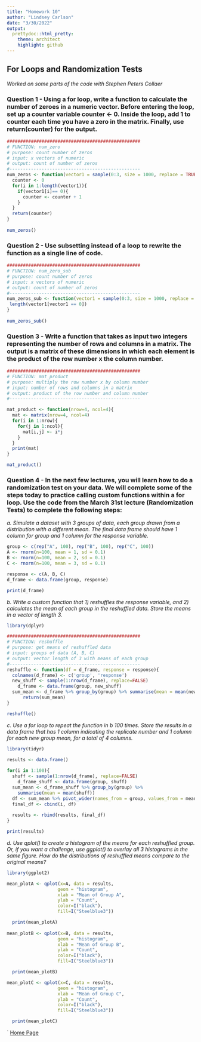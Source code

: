 ```yaml
---
title: "Homework 10"
author: "Lindsey Carlson"
date: "3/30/2022"
output:
  prettydoc::html_pretty:
    theme: architect
    highlight: github
---
```


## For Loops and Randomization Tests 
*Worked on some parts of the code with Stephen Peters Collaer*

### Question 1 - Using a for loop, write a function to calculate the number of zeroes in a numeric vector. Before entering the loop, set up a counter variable counter <- 0. Inside the loop, add 1 to counter each time you have a zero in the matrix. Finally, use return(counter) for the output.

``` r

##################################################
# FUNCTION: num_zero
# purpose: count number of zeros 
# input: x vectors of numeric
# output: count of number of zeros
#------------------------------------------------- 
num_zeros <- function(vector1 = sample(0:3, size = 1000, replace = TRUE)){
  counter <- 0
  for(i in 1:length(vector1)){
    if(vector1[i]== 0){
      counter <- counter + 1
    }
  }
  return(counter)
} 
 
num_zeros()

``` 

### Question 2 - Use subsetting instead of a loop to rewrite the function as a single line of code.

```r
##################################################
# FUNCTION: num_zero_sub
# purpose: count number of zeros 
# input: x vectors of numeric
# output: count of number of zeros
#------------------------------------------------- 
num_zeros_sub <- function(vector1 = sample(0:3, size = 1000, replace = TRUE)){
 length(vector1[vector1 == 0])
}
  
num_zeros_sub()

```


### Question 3 - Write a function that takes as input two integers representing the number of rows and columns in a matrix. The output is a matrix of these dimensions in which each element is the product of the row number x the column number.

``` r
##################################################
# FUNCTION: mat_product
# purpose: multiply the row number x by column number
# input: number of rows and columns in a matrix
# output: product of the row number and column number 
#------------------------------------------------- 

mat_product <- function(nrow=4, ncol=4){
  mat <- matrix(nrow=4, ncol=4)
  for(i in 1:nrow){
    for(j in 1:ncol){
      mat[i,j] <- i*j
    }
  }
  print(mat)
}

mat_product()

``` 

### Question 4 - In the next few lectures, you will learn how to do a randomization test on your data. We will complete some of the steps today to practice calling custom functions within a for loop. Use the code from the March 31st lecture (Randomization Tests) to complete the following steps:

*a. Simulate a dataset with 3 groups of data, each group drawn from a distribution with a different mean. The final data frame should have 1 column for group and 1 column for the response variable.*
```r
group <- c(rep("A", 100), rep("B", 100), rep("C", 100))
A <- rnorm(n=100, mean = 1, sd = 0.1)
B <- rnorm(n=100, mean = 2, sd = 0.1)
C <- rnorm(n=100, mean = 3, sd = 0.1)

response <- c(A, B, C)
d_frame <- data.frame(group, response)

print(d_frame)
```

*b. Write a custom function that 1) reshuffles the response variable, and 2) calculates the mean of each group in the reshuffled data. Store the means in a vector of length 3.*
``` r
library(dplyr)

##################################################
# FUNCTION: reshuffle
# purpose: get means of reshuffled data
# input: groups of data (A, B, C)
# output: vector length of 3 with means of each group
#------------------------------------------------- 
reshuffle <- function(df = d_frame, response = response){
  colnames(d_frame) <- c('group', 'response')
  new_shuff <- sample(1:nrow(d_frame), replace=FALSE)
    d_frame <- data.frame(group, new_shuff)
  sum_mean <- d_frame %>% group_by(group) %>% summarise(mean = mean(new_shuff))
      return(sum_mean)
}

reshuffle()

```

*c. Use a for loop to repeat the function in b 100 times. Store the results in a data frame that has 1 column indicating the replicate number and 1 column for each new group mean, for a total of 4 columns.* 

```r
library(tidyr)

results <- data.frame()
  
for(i in 1:100){
  shuff <- sample(1:nrow(d_frame), replace=FALSE)
    d_frame_shuff <- data.frame(group, shuff)
  sum_mean <- d_frame_shuff %>% group_by(group) %>%    
    summarise(mean = mean(shuff))
  df <- sum_mean %>% pivot_wider(names_from = group, values_from = mean)
  final_df <- cbind(i, df)
  
  results <- rbind(results, final_df)
}

print(results)

```

*d. Use qplot() to create a histogram of the means for each reshuffled group. Or, if you want a challenge, use ggplot() to overlay all 3 histograms in the same figure. How do the distributions of reshuffled means compare to the original means?*

```r
library(ggplot2)

mean_plotA <- qplot(x=A, data = results,
                   geom = "histogram",
                   xlab = "Mean of Group A",
                   ylab = "Count",
                   color=I("black"),
                   fill=I("Steelblue3"))

  print(mean_plotA) 
  
mean_plotB <- qplot(x=B, data = results,
                   geom = "histogram",
                   xlab = "Mean of Group B",
                   ylab = "Count",
                   color=I("black"),
                   fill=I("Steelblue3"))

  print(mean_plotB) 

mean_plotC <- qplot(x=C, data = results,
                   geom = "histogram",
                   xlab = "Mean of Group C",
                   ylab = "Count",
                   color=I("black"),
                   fill=I("Steelblue3"))

  print(mean_plotC) 

```
`
[Home Page](index.html)